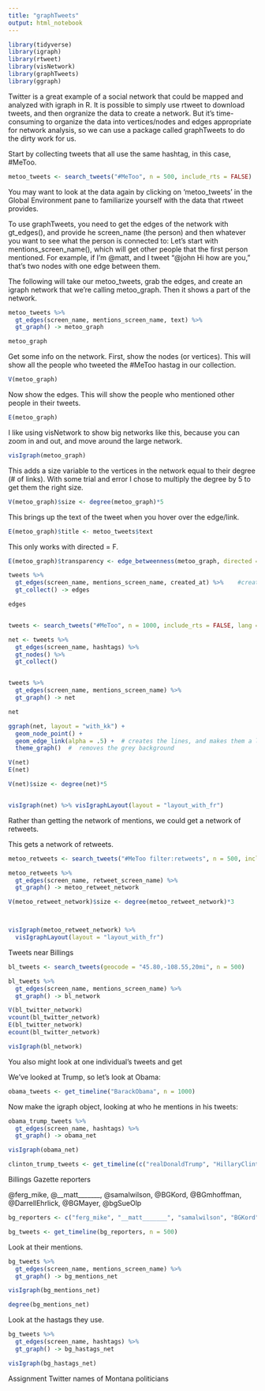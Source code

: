 ```yaml
---
title: "graphTweets"
output: html_notebook
---
```



```r
library(tidyverse)
library(igraph)
library(rtweet)
library(visNetwork)
library(graphTweets)
library(ggraph)

```


Twitter is a great example of a social network that could be mapped and analyzed with igraph in R. It is possible to simply use rtweet to download tweets, and then orgranize the data to create a network. But it's time-consuming to organize the data into vertices/nodes and edges appropriate for network analysis, so we can use a package called graphTweets to do the dirty work for us.


Start by collecting tweets that all use the same hashtag, in this case, #MeToo.

```r
metoo_tweets <- search_tweets("#MeToo", n = 500, include_rts = FALSE)
```

You may want to look at the data again by clicking on 'metoo_tweets' in the Global Environment pane to familiarize yourself with the data that rtweet provides.

To use graphTweets, you need to get the edges of the network with gt_edges(), and provide he screen_name (the person) and then whatever you want to see what the person is connected to: Let's start with mentions_screen_name(), which will get other people that the first person mentioned. For example, if I'm @matt, and I tweet "@john Hi how are you," that's two nodes with one edge between them.

The following will take our metoo_tweets, grab the edges, and create an igraph network that we're calling metoo_graph. Then it shows a part of the network.

```r
metoo_tweets %>% 
  gt_edges(screen_name, mentions_screen_name, text) %>% 
  gt_graph() -> metoo_graph

metoo_graph

```



Get some info on the network. First, show the nodes (or vertices). This will show all the people who tweeted the #MeToo hastag in our collection.

```r
V(metoo_graph)
```

Now show the edges. This will show the people who mentioned other people in their tweets.

```r
E(metoo_graph)
```





I like using visNetwork to show big networks like this, because you can zoom in and out, and move around the large network.

```r
visIgraph(metoo_graph) 
```


This adds a size variable to the vertices in the network equal to their degree (# of links). With some trial and error I chose to multiply the degree by 5 to get them the right size.
```r
V(metoo_graph)$size <- degree(metoo_graph)*5
```


This brings up the text of the tweet when you hover over the edge/link.
```r
E(metoo_graph)$title <- metoo_tweets$text

```

This only works with directed = F.
```r
E(metoo_graph)$transparency <- edge_betweenness(metoo_graph, directed = F)


```


```r
tweets %>% 
  gt_edges(screen_name, mentions_screen_name, created_at) %>%    #created_at is not necessary, but just adds info 
  gt_collect() -> edges

edges



```











```r

tweets <- search_tweets("#MeToo", n = 1000, include_rts = FALSE, lang = "en")
```



```r
net <- tweets %>% 
  gt_edges(screen_name, hashtags) %>% 
  gt_nodes() %>% 
  gt_collect()


tweets %>% 
  gt_edges(screen_name, mentions_screen_name) %>% 
  gt_graph() -> net

net

```


```r
ggraph(net, layout = "with_kk") + 
  geom_node_point() +
  geom_edge_link(alpha = .5) +  # creates the lines, and makes them a little transparent
  theme_graph()  #  removes the grey background

```




```r
V(net)
E(net)
```

```r
V(net)$size <- degree(net)*5


visIgraph(net) %>% visIgraphLayout(layout = "layout_with_fr")
```


Rather than getting the network of mentions, we could get a network of retweets.

This gets a network of retweets.
```r
metoo_retweets <- search_tweets("#MeToo filter:retweets", n = 500, include_rts = TRUE, lang = "en")

```


```r

metoo_retweets %>% 
  gt_edges(screen_name, retweet_screen_name) %>% 
  gt_graph() -> metoo_retweet_network

```


```r

V(metoo_retweet_network)$size <- degree(metoo_retweet_network)*3



visIgraph(metoo_retweet_network) %>% 
  visIgraphLayout(layout = "layout_with_fr")
```


Tweets near Billings

```r
bl_tweets <- search_tweets(geocode = "45.80,-108.55,20mi", n = 500)

```

```r
bl_tweets %>% 
  gt_edges(screen_name, mentions_screen_name) %>% 
  gt_graph() -> bl_network

V(bl_twitter_network)
vcount(bl_twitter_network)
E(bl_twitter_network)
ecount(bl_twitter_network)

```


```r
visIgraph(bl_network)
```





You also might look at one individual's tweets and get 

We've looked at Trump, so let's look at Obama:

```r
obama_tweets <- get_timeline("BarackObama", n = 1000)
```

Now make the igraph object, looking at who he mentions in his tweets:


```r
obama_trump_tweets %>% 
  gt_edges(screen_name, hashtags) %>% 
  gt_graph() -> obama_net
```



```r
visIgraph(obama_net)
```






```r
clinton_trump_tweets <- get_timeline(c("realDonaldTrump", "HillaryClinton"), n = 1000)

```



Billings Gazette reporters

@ferg_mike, @__matt_______, @samalwilson, @BGKord, @BGmhoffman, @DarrellEhrlick, @BGMayer, @bgSueOlp


```r
bg_reporters <- c("ferg_mike", "__matt_______", "samalwilson", "BGKord", "BGmhoffman", "DarrellEhrlick", "BGMayer", "bgSueOlp")

bg_tweets <- get_timeline(bg_reporters, n = 500)
```


Look at their mentions.
```r
bg_tweets %>% 
  gt_edges(screen_name, mentions_screen_name) %>% 
  gt_graph() -> bg_mentions_net
```



```r
visIgraph(bg_mentions_net)
```



```r
degree(bg_mentions_net)
```




Look at the hastags they use.
```r
bg_tweets %>% 
  gt_edges(screen_name, hashtags) %>% 
  gt_graph() -> bg_hastags_net
```



```r
visIgraph(bg_hastags_net)
```








Assignment
Twitter names of Montana politicians